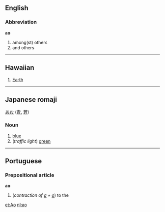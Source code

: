 ==English==
===Abbreviation===
'''ao'''

#among(st) others
#and others

----
==Hawaiian==
<!--noun or proper noun?-->
#[[Earth]]

----
==Japanese romaji==
[[あお]] ([[青]], [[蒼]])

===Noun===
#[[blue]]
#(''traffic light'') [[green]]

----
==Portuguese==
===Prepositional article===
'''ao'''

#(''contraction of [[a#Portuguese|a]] + [[o#Portuguese|o]]'') to the

[[et:Ao]]
[[nl:ao]]